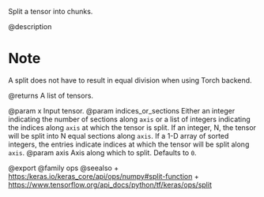 Split a tensor into chunks.

@description

# Note
A split does not have to result in equal division when using
Torch backend.

@returns
    A list of tensors.

@param x Input tensor.
@param indices_or_sections Either an integer indicating the number of
    sections along `axis` or a list of integers indicating the indices
    along `axis` at which the tensor is split.
If an integer, N, the tensor will be split into N
    equal sections along `axis`. If a 1-D array of sorted integers,
    the entries indicate indices at which the tensor will be split
    along `axis`.
@param axis Axis along which to split. Defaults to `0`.

@export
@family ops
@seealso
+ <https:/keras.io/keras_core/api/ops/numpy#split-function>
+ <https://www.tensorflow.org/api_docs/python/tf/keras/ops/split>
